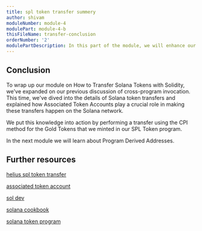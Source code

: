 ```yaml
---
title: spl token transfer summery
author: shivam
moduleNumber: module-4
modulePart: module-4-b
thisFileName: transfer-conclusion
orderNumber: '2'
modulePartDescription: In this part of the module, we will enhance our previous token minter program by enabling the transfer of minted tokens to another account through cross-program invocation. Subsequently, we will proceed to build, deploy, and test the program.
---
```


## Conclusion

To wrap up our module on How to Transfer Solana Tokens with Solidity, we've expanded on our previous discussion of cross-program invocation. This time, we've dived into the details of Solana token transfers and explained how Associated Token Accounts play a crucial role in making these transfers happen on the Solana network.

We put this knowledge into action by performing a transfer using the CPI method for the Gold Tokens that we minted in our SPL Token program.

In the next module we will learn about Program Derived Addresses.

## Further resources

[helius spl token transfer](https://www.helius.dev/blog/solana-dev-101-how-to-transfer-solana-tokens-with-typescript)

[associated token account](https://spl.solana.com/associated-token-account)

[sol dev](https://www.soldev.app/course/token-program)

[solana cookbook](https://solanacookbook.com/references/token.html#what-do-i-need-to-get-started-with-spl-tokens)

[solana token program](https://spl.solana.com/token)